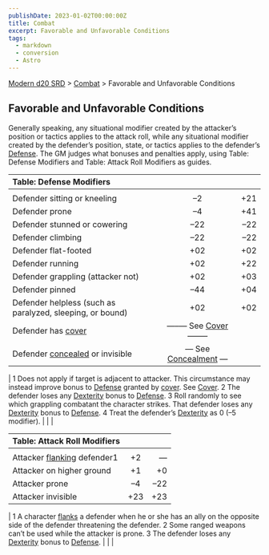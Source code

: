 ```yaml
---
publishDate: 2023-01-02T00:00:00Z
title: Combat
excerpt: Favorable and Unfavorable Conditions
tags:
  - markdown
  - conversion
  - Astro
---
```


[Modern d20 SRD](/#modernD20) > [Combat](modern-d20-srd-combat-index) > Favorable and Unfavorable Conditions

## Favorable and Unfavorable Conditions

Generally speaking, any situational modifier created by the attacker’s position or tactics applies to the attack roll, while any situational modifier created by the defender’s position, state, or tactics applies to the defender’s [Defense](modern-d20-srd-combat-defense). The GM judges what bonuses and penalties apply, using Table: Defense Modifiers and Table: Attack Roll Modifiers as guides.

| Table: Defense Modifiers                                             |                                                        |     |
| :------------------------------------------------------------------- | :----------------------------------------------------: | --: |
|                                                                      |                                                        |     |
| Defender sitting or kneeling                                         |                           –2                            | +21 |
| Defender prone                                                       |                           –4                            | +41 |
| Defender stunned or cowering                                         |                           –22                           |  –22 |
| Defender climbing                                                    |                           –22                           |  –22 |
| Defender flat-footed                                                 |                          +02                           | +02 |
| Defender running                                                     |                          +02                           | +22 |
| Defender grappling (attacker not)                                    |                          +02                           | +03 |
| Defender pinned                                                      |                           –44                           | +04 |
| Defender helpless (such as paralyzed, sleeping, or bound)            |                          +02                           | +02 |
| Defender has [cover](modern-d20-srd-combat-cover)                    |       —–— See [Cover](modern-d20-srd-combat-cover) —–—       |     |
| Defender [concealed](modern-d20-srd-combat-concealment) or invisible | — See [Concealment](modern-d20-srd-combat-concealment) — |     |

| 1 Does not apply if target
is adjacent to attacker. This circumstance may instead improve bonus to [Defense](modern-d20-srd-combat-defense) granted
by [cover](modern-d20-srd-combat-cover). See [Cover](modern-d20-srd-combat-cover).
2 The defender loses any [Dexterity](modern-d20-srd-basics-ability-scores) bonus to [Defense](modern-d20-srd-combat-defense).
3 Roll randomly to see which grappling combatant the character strikes. That defender loses any [Dexterity](modern-d20-srd-basics-ability-scores) bonus to [Defense](modern-d20-srd-combat-defense).
4 Treat the defender’s [Dexterity](modern-d20-srd-basics-ability-scores) as 0 (–5 modifier). | | |

| Table: Attack Roll Modifiers                                               |     |     |
| :------------------------------------------------------------------------- | :-: | --: |
|                                                                            |     |     |
| Attacker [flanking](modern-d20-srd-combat-movement-and-position) defender1 | +2  |    — |
| Attacker on higher ground                                                  | +1  |  +0 |
| Attacker prone                                                             |  –4  |  –22 |
| Attacker invisible                                                         | +23 | +23 |

| 1 A character [flanks](modern-d20-srd-combat-movement-and-position) a defender when he or she has an ally on the opposite side of the defender threatening the defender.
2 Some ranged weapons can’t be used while the attacker is prone.
3 The defender loses any [Dexterity](modern-d20-srd-basics-ability-scores) bonus to [Defense](modern-d20-srd-combat-defense). | | |
